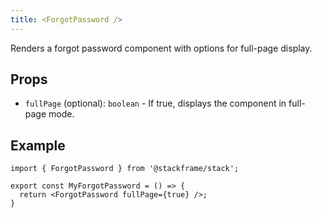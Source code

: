 ```yaml
---
title: <ForgotPassword />
---
```


Renders a forgot password component with options for full-page display.

## Props

- `fullPage` (optional): `boolean` - If true, displays the component in full-page mode.

## Example

```tsx
import { ForgotPassword } from '@stackframe/stack';

export const MyForgotPassword = () => {
  return <ForgotPassword fullPage={true} />;
}
```